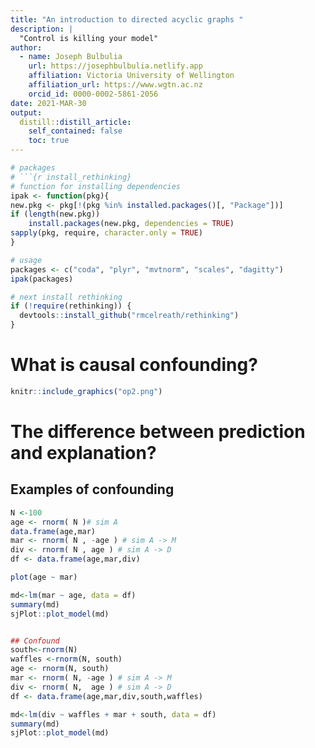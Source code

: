 ```yaml
---
title: "An introduction to directed acyclic graphs "
description: | 
  "Control is killing your model"
author:
  - name: Joseph Bulbulia
    url: https://josephbulbulia.netlify.app
    affiliation: Victoria University of Wellington
    affiliation_url: https://www.wgtn.ac.nz
    orcid_id: 0000-0002-5861-2056
date: 2021-MAR-30
output:
  distill::distill_article:
    self_contained: false
    toc: true
---
```


```r
# packages
# ```{r install_rethinking}
# function for installing dependencies
ipak <- function(pkg){
new.pkg <- pkg[!(pkg %in% installed.packages()[, "Package"])]
if (length(new.pkg)) 
    install.packages(new.pkg, dependencies = TRUE)
sapply(pkg, require, character.only = TRUE)
}

# usage
packages <- c("coda", "plyr", "mvtnorm", "scales", "dagitty")
ipak(packages)

# next install rethinking
if (!require(rethinking)) {
  devtools::install_github("rmcelreath/rethinking")
}

```


# What is causal confounding? 


```r
knitr::include_graphics("op2.png")
```


# The difference between prediction and explanation? 


## Examples of confounding


```r
N <-100
age <- rnorm( N )# sim A
data.frame(age,mar)
mar <- rnorm( N , -age ) # sim A -> M
div <- rnorm( N , age ) # sim A -> D
df <- data.frame(age,mar,div)

plot(age ~ mar)

md<-lm(mar ~ age, data = df)
summary(md)
sjPlot::plot_model(md)


## Confound 
south<-rnorm(N)
waffles <-rnorm(N, south)
age <- rnorm(N, south)
mar <- rnorm( N, -age ) # sim A -> M
div <- rnorm( N,  age ) # sim A -> D
df <- data.frame(age,mar,div,south,waffles)

md<-lm(div ~ waffles + mar + south, data = df)
summary(md)
sjPlot::plot_model(md)

```

